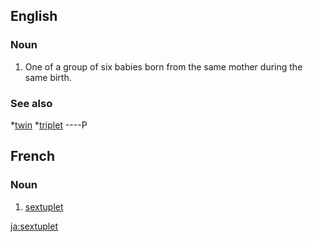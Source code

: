 ==English==
===Noun===
{{wikipedia}}
{{en-noun}}
#One of a group of six babies born from the same mother during the same birth.

===See also===*[[twin]] *[[triplet]] ----P

==French==
===Noun===
{{fr-noun|m}}
#[[#Noun|sextuplet]]

[[ja:sextuplet]]